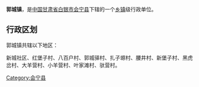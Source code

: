 {{中国乡级行政区
| 行政区全称 = 郭城镇
| 景观照片文件名 =
| 景观照片描述 =
| 汉语拼音 =
| 通用拼音 =
| 注音符號 =
| 其它标音类型1 =
| 其它标音1 =
| 其它标音类型2 =
| 其它标音2 =
| 其它语言类型1 =
| 其它语言地名1 =
| 其它语言类型2 =
| 其它语言地名2 =
| 上级行政区 = [[甘肃省|甘肃省]][[白银市|白银市]][[会宁县|会宁县]]
| 行政区类别 = [[镇|镇]]
| 行政区划代码 =
| 地理坐标 =
| 总面积 =
| 户籍人口 =
| 户籍人口年份 =
| 常住人口 =
| 常住人口年份 =
| 人口密度 =
| 行政区划 =
| 官方网站 =
| 政府驻地 =
| 邮政编码 =
| 毗邻行政区 =
| 位置图文件名 =
| 位置图描述 =
}}
'''郭城镇'''，是[[中华人民共和国|中国]][[甘肃省|甘肃省]][[白银市|白银市]][[会宁县|会宁县]]下辖的一个[[乡镇|乡镇]]级行政单位。

== 行政区划 ==
郭城镇共辖以下地区：

新城社区、红堡子村、八百户村、郭城驿村、扎子塬村、腰井村、新堡子村、黑虎岔村、大羊营村、小羊营村、叶家滩村、驮营村。

{{甘肃小作品}}
{{会宁县行政区划}}

[[Category:会宁县|Category:会宁县]]